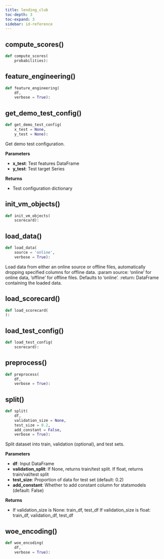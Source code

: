 ```yaml
---
title: lending_club
toc-depth: 3
toc-expand: 3
sidebar: id-reference
---
```


## compute_scores[()]{.muted}

```python
def compute_scores(
    probabilities):
```

## feature_engineering[()]{.muted}

```python
def feature_engineering(
    df,
    verbose = True):
```

## get_demo_test_config[()]{.muted}

```python
def get_demo_test_config(
    x_test = None,
    y_test = None):
```

Get demo test configuration.

**Parameters**

- **x_test**: Test features DataFrame
- **y_test**: Test target Series

**Returns**

- Test configuration dictionary

## init_vm_objects[()]{.muted}

```python
def init_vm_objects(
    scorecard):
```

## load_data[()]{.muted}

```python
def load_data(
    source = 'online',
    verbose = True):
```

Load data from either an online source or offline files, automatically dropping specified columns for offline data. :param source: 'online' for online data, 'offline' for offline files. Defaults to 'online'. :return: DataFrame containing the loaded data.

## load_scorecard[()]{.muted}

```python
def load_scorecard(
):
```

## load_test_config[()]{.muted}

```python
def load_test_config(
    scorecard):
```

## preprocess[()]{.muted}

```python
def preprocess(
    df,
    verbose = True):
```

## split[()]{.muted}

```python
def split(
    df,
    validation_size = None,
    test_size = 0.2,
    add_constant = False,
    verbose = True):
```

Split dataset into train, validation (optional), and test sets.

**Parameters**

- **df**: Input DataFrame
- **validation_split**: If None, returns train/test split. If float, returns train/val/test split
- **test_size**: Proportion of data for test set (default: 0.2)
- **add_constant**: Whether to add constant column for statsmodels (default: False)

**Returns**

- If validation_size is None: train_df, test_df If validation_size is float: train_df, validation_df, test_df

## woe_encoding[()]{.muted}

```python
def woe_encoding(
    df,
    verbose = True):
```
